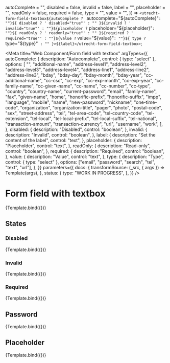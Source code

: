 <!--
@license EUPL-1.2
Copyright (c) 2021 Robbert Broersma
-->


  autoComplete = "",
  disabled = false,
  invalid = false,
  label = "",
  placeholder = "",
  readOnly = false,
  required = false,
  type = "",
  value = "",
}) =>
  `<utrecht-form-field-textbox${autoComplete ? ` autocomplete="${autoComplete}"` : ""}${
    disabled ? ' disabled="true"' : ""
  }${invalid ? ' invalid="true"' : ""}${placeholder ? ` placeholder="${placeholder}"` : ""}${
    readOnly ? ' readonly="true"' : ""
  }${required ? ' required="true"' : ""}${value ? ` value="${value}"` : ""}${
    type ? ` type="${type}"` : ""
  }>${label}</utrecht-form-field-textbox>`;

<Meta
  title="Web Component/Form field with textbox"
  argTypes={{
    autoComplete: {
      description: "Autocomplete",
      control: { type: "select" },
      options: [
        "",
        "additional-name",
        "address-level1",
        "address-level2",
        "address-level3",
        "address-level4",
        "address-line1",
        "address-line2",
        "address-line3",
        "bday",
        "bday-day",
        "bday-month",
        "bday-year",
        "cc-additional-name",
        "cc-csc",
        "cc-exp",
        "cc-exp-month",
        "cc-exp-year",
        "cc-family-name",
        "cc-given-name",
        "cc-name",
        "cc-number",
        "cc-type",
        "country",
        "country-name",
        "current-password",
        "email",
        "family-name",
        "fax",
        "given-name",
        "home",
        "honorific-prefix",
        "honorific-suffix",
        "impp",
        "language",
        "mobile",
        "name",
        "new-password",
        "nickname",
        "one-time-code",
        "organization",
        "organization-title",
        "pager",
        "photo",
        "postal-code",
        "sex",
        "street-address",
        "tel",
        "tel-area-code",
        "tel-country-code",
        "tel-extension",
        "tel-local",
        "tel-local-prefix",
        "tel-local-suffix",
        "tel-national",
        "transaction-amount",
        "transaction-currency",
        "url",
        "username",
        "work",
      ],
    },
    disabled: {
      description: "Disabled",
      control: "boolean",
    },
    invalid: {
      description: "Invalid",
      control: "boolean",
    },
    label: {
      description: "Set the content of the label",
      control: "text",
    },
    placeholder: {
      description: "Placeholder",
      control: "text",
    },
    readOnly: {
      description: "Read-only",
      control: "boolean",
    },
    required: {
      description: "Required",
      control: "boolean",
    },
    value: {
      description: "Value",
      control: "text",
    },
    type: {
      description: "Type",
      control: { type: "select" },
      options: ["email", "password", "search", "tel", "text", "url"],
    },
  }}
  parameters={{
    docs: {
      transformSource: (_src, { args }) => Template(args),
    },
    status: {
      type: "WORK IN PROGRESS",
    },
  }}
/>

# Form field with textbox

<Canvas>
  <Story
    name="Form field with textbox"
    args={{
      autoComplete: "",
      disabled: false,
      invalid: false,
      label: "Message",
      placeholder: "",
      readOnly: false,
      required: false,
      value: "Lorem ipsum dolor sit amet",
      type: "",
    }}
  >
    {Template.bind({})}
  </Story>
</Canvas>

<ArgsTable story="Form field with textbox" />

## States

### Disabled

<Canvas>
  <Story
    name="Disabled"
    args={{
      disabled: true,
      label: "Message",
      value: "Lorem ipsum dolor sit amet",
    }}
  >
    {Template.bind({})}
  </Story>
</Canvas>

### Invalid

<Canvas>
  <Story
    name="Invalid"
    args={{
      invalid: true,
      label: "Message",
      value: "Lorem ipsum dolor sit amet",
    }}
  >
    {Template.bind({})}
  </Story>
</Canvas>

### Required

<Canvas>
  <Story
    name="Required"
    args={{
      required: true,
      label: "Message",
      value: "Lorem ipsum dolor sit amet",
    }}
  >
    {Template.bind({})}
  </Story>
</Canvas>

## Password

<Canvas>
  <Story
    name="Password"
    args={{
      autoComplete: "new-password",
      label: "New password",
      type: "password",
      value: "Lorem ipsum dolor sit amet",
    }}
  >
    {Template.bind({})}
  </Story>
</Canvas>

## Placeholder

<Canvas>
  <Story
    name="Placeholder"
    args={{
      label: "Message",
      placeholder: "Lorem ipsum dolor sit amet",
    }}
  >
    {Template.bind({})}
  </Story>
</Canvas>
